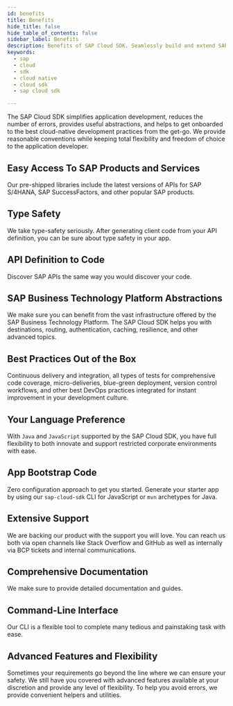 ```yaml
---
id: benefits
title: Benefits
hide_title: false
hide_table_of_contents: false
sidebar_label: Benefits
description: Benefits of SAP Cloud SDK. Seamlessly build and extend SAP services and applications.
keywords:
  - sap
  - cloud
  - sdk
  - cloud native
  - cloud sdk
  - sap cloud sdk

---
```


The SAP Cloud SDK simplifies application development, reduces the number of errors, provides useful abstractions, and helps to get onboarded to the best cloud-native development practices from the get-go.
We provide reasonable conventions while keeping total flexibility and freedom of choice to the application developer.

## Easy Access To SAP Products and Services

Our pre-shipped libraries include the latest versions of APIs for SAP S/4HANA, SAP SuccessFactors, and other popular SAP products.

## Type Safety

We take type-safety seriously.
After generating client code from your API definition, you can be sure about type safety in your app.

## API Definition to Code

Discover SAP APIs the same way you would discover your code.

## SAP Business Technology Platform Abstractions

We make sure you can benefit from the vast infrastructure offered by the SAP Business Technology Platform.
The SAP Cloud SDK helps you with destinations, routing, authentication, caching, resilience, and other advanced topics.

## Best Practices Out of the Box

Continuous delivery and integration, all types of tests for comprehensive code coverage, micro-deliveries, blue-green deployment, version control workflows, and other best DevOps practices integrated for instant improvement in your development culture.

## Your Language Preference

With `Java` and `JavaScript` supported by the SAP Cloud SDK, you have full flexibility to both innovate and support restricted corporate environments with ease.

## App Bootstrap Code

Zero configuration approach to get you started.
Generate your starter app by using our `sap-cloud-sdk` CLI for JavaScript or `mvn` archetypes for Java.

## Extensive Support

We are backing our product with the support you will love.
You can reach us both via open channels like Stack Overflow and GitHub as well as internally via BCP tickets and internal communications.

## Comprehensive Documentation

We make sure to provide detailed documentation and guides.

## Command-Line Interface

Our CLI is a flexible tool to complete many tedious and painstaking task with ease.

## Advanced Features and Flexibility

Sometimes your requirements go beyond the line where we can ensure your safety.
We still have you covered with advanced features available at your discretion and provide any level of flexibility.
To help you avoid errors, we provide convenient helpers and utilities.
